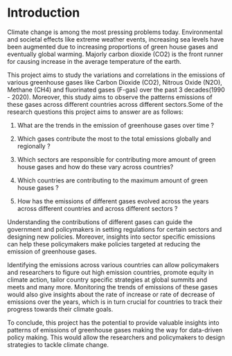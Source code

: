 # Introduction

Climate change is among the most pressing problems today. Environmental and societal effects like extreme weather events, increasing sea levels have been augmented 
due to increasing proportions of green house gases and eventually global warming. Majorly carbon dioxide (CO2) is the front runner for causing increase in the average
temperature of the earth.

This project aims to study the variations and correlations in the emissions of various greenhouse gases like Carbon Dioxide (CO2), Nitrous Oxide (N2O), Methane (CH4)
and fluorinated gases (F-gas) over the past 3 decades(1990 - 2020). Moreover, this study aims to observe the patterns emissions of these gases across different countries across different sectors.Some of 
the research questions this project aims to answer are as follows:

1. What are the trends in the emission of greenhouse gases over time ?

2. Which gases contribute the most to the total emissions globally and regionally ?

3. Which sectors are responsible for contributing more amount of green house gases and how do these vary across countries?

4. Which countries are contributing to the maximum amount of green house gases ? 

5. How has the emissions of different gases evolved across the years across different countries and across different sectors ?


Understanding the contributions of different gases can guide the government and policymakers in setting regulations for certain sectors and designing new policies.
Moreover, insights into sector specific emissions can help these policymakers make policies targeted at reducing the emission of greenhouse gases. 

Identifying the emissions across various countries can allow policymakers and researchers to figure out high emission countries, promote equity in climate action, 
tailor country specific strategies at global summits and meets and many more. Monitoring the trends of emissions of these gases would also give insights about the rate of 
increase or rate of decrease of emissions over the years, which is in turn crucial for countries to track their progress towards their climate goals. 

To conclude, this project has the potential to provide valuable insights into patterns of emissions of greenhouse gases making the way for data-driven policy making.
This would allow the researchers and policymakers to design strategies to tackle climate change.

